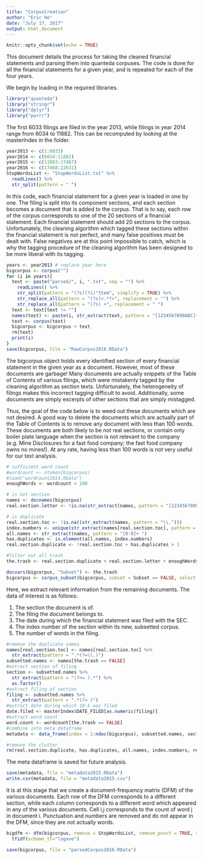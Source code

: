 ```yaml
---
title: "CorpusCreation"
author: "Eric He"
date: "July 17, 2017"
output: html_document
---
```


```r
knitr::opts_chunk$set(echo = TRUE)
```

This document details the process for taking the cleaned financial statements and parsing them into quanteda corpuses. The code is done for all the financial statements for a given year, and is repeated for each of the four years.

We begin by loading in the required libraries.

```r
library("quanteda")
library("stringr")
library("dplyr")
library("purrr")
```

The first 6033 filings are filed in the year 2013, while filings in year 2014 range from 6034 to 11882. This can be recomputed by looking at the masterIndex in the folder.

```r
year2013 <- c(1:6033)
year2014 <- c(6034:11882)
year2015 <- c(11883:17467)
year2016 <- c(17468:22631)
StopWordsList <- "StopWordsList.txt" %>%
  readLines() %>%
  str_split(pattern = " ")
```

In this code, each financial statement for a given year is loaded in one by one. The filing is split into its component sections, and each section becomes a document that is added to the corpus. That is to say, each row of the corpus corresponds to one of the 20 sections of a financial statement. Each financial statement should add 20 sections to the corpus. Unfortunately, the cleaning algorithm which tagged these sections within the financial statement is not perfect, and many false positives must be dealt with. False negatives are at this point impossible to catch, which is why the tagging procedure of the cleaning algorithm has been designed to be more liberal with its tagging.

```r
years <- year2013 # replace year here
bigcorpus <- corpus("")
for (i in years){
  text <- paste("parsed/", i, ".txt", sep = "") %>%
    readLines() %>%
    str_split(pattern = "(?s)(?i)°Item", simplify = TRUE) %>%
    str_replace_all(pattern = "(?s)<.*?>", replacement = "") %>%
    str_replace_all(pattern = "(?s) +", replacement = " ")
  text <- text[text != ""]
  names(text) <- paste(i, str_extract(text, pattern = "[1234567890ABC]+"))
  text <- corpus(text)
  bigcorpus <- bigcorpus + text
  rm(text)
  print(i)
}
save(bigcorpus, file = "RawCorpus2016.RData")
```

The bigcorpus object holds every identified section of every financial statement in the given year as a document. However, most of these documents are garbage! Many documents are actually snippets of the Table of Contents of various filings, which were mistakenly tagged by the cleaning algorithm as section texts. Unfortunately, the heterogeneity of filings makes this incorrect tagging difficult to avoid. Additionally, some documents are simply excerpts of other sections that are simply mistagged.

Thus, the goal of the code below is to weed out these documents which are not desired. A good way to delete the documents which are actually part of the Table of Contents is to remove any document with less than 100 words. These documents are both likely to be not real sections, or contain only boiler plate language when the section is not relevant to the company (e.g. Mine Disclosures for a fast food company; the fast food company owns no mines!). At any rate, having less than 100 words is not very useful for our text analysis.

```r
# sufficient word count
#wordcount <- ntoken(bigcorpus)
#load("wordcount2014.RData")
enoughWords <- wordcount < 100

# is not section
names <- docnames(bigcorpus)
real.section.letter <- !is.na(str_extract(names, pattern = "[1234567890]+ [ABCDEFGHIJKLMNOPQRSTUVWXYZ]"))

# is duplicate
real.section.toc <- !is.na((str_extract(names, pattern = "\\.")))
index.numbers <- unique(str_extract(names[real.section.toc], pattern = "[1234567890]+ "))
all.names <- str_extract(names, pattern = "[0-9]+ ")
has.duplicates <- is.element(all.names, index.numbers)
real.section.duplicate <- !real.section.toc + has.duplicates > 1

#filter out all trash
the.trash <- real.section.duplicate + real.section.letter + enoughWords > 0

docvars(bigcorpus, "Subset") <- the.trash
bigcorpus <- corpus_subset(bigcorpus, subset = Subset == FALSE, select = FALSE)
```

Here, we extract relevant information from the remaining documents. The data of interest is as follows:

1) The section the document is of.
2) The filing the document belongs to.
3) The date during which the financial statement was filed with the SEC.
4) The index number of the section within its new, subsetted corpus.
5) The number of words in the filing.

```r
#remove the duplicate names
names[real.section.toc] <- names[real.section.toc] %>%
  str_extract(pattern = ".*(?=\\.)")
subsetted.names <- names[the.trash == FALSE]
#extract section of filing
section <- subsetted.names %>%
  str_extract(pattern = "(?<= ).*") %>%
  as.factor()
#extract filing of section
filing <- subsetted.names %>%
  str_extract(pattern = ".*(?= )")
#extract date during which 10-k was filed
date.filed <- masterIndex$DATE_FILED[as.numeric(filing)]
#extract word count
word.count <- wordcount[the.trash == FALSE]
#combine into meta dataframe
metadata <- data_frame(index = 1:ndoc(bigcorpus), subsetted.names, section, filing, date.filed, word.count)

#remove the clutter
rm(real.section.duplicate, has.duplicates, all.names, index.numbers, real.section.toc, real.section.letter, wordcount, names, date.filed, word.count, subsetted.names, section, filing, the.trash, enoughWords)
```

The meta dataframe is saved for future analysis.

```r
save(metadata, file = "metadata2015.RData")
write.csv(metadata, file = "metadata2015.csv")
```

It is at this stage that we create a document-frequency matrix (DFM) of the various documents. Each row of the DFM corresponds to a different section, while each column corresponds to a different word which appeared in any of the various documents. Cell i,j corresponds to the count of word j in document i. Punctuation and numbers are removed and do not appear in the DFM, since they are not actually words.

```r
bigdfm <- dfm(bigcorpus, remove = StopWordsList, remove_punct = TRUE, remove_numbers = TRUE) %>%
  tfidf(scheme_tf="logave")
```

```r
save(bigcorpus, file = "parsedCorpus2016.RData")
```